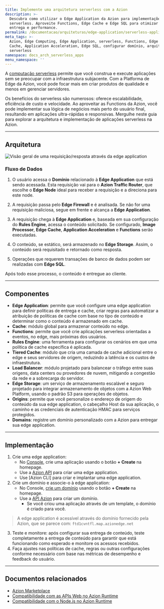 ```yaml
---
title: Implemente uma arquitetura serverless com a Azion
description: >-
  Descubra como utilizar o Edge Application da Azion para implementações
  serverless. Aproveite Functions, Edge Cache e Edge SQL para otimizar
  entrega e performance.
permalink: /documentacao/arquiteturas/edge-application/serverless-applications/
meta_tags: >-
  Azion, Edge Computing, Edge Application, serverless, Functions, Edge
  Cache, Application Acceleration, Edge SQL, configurar domínio, arquitetura
  serverless
namespace: docs_arch_serverless_apps
menu_namespace: ''
---
```


A [computação serverless](https://www.azion.com/pt-br/solucoes/aplicacoes-serverless/) permite que você construa e execute aplicações sem se preocupar com a infraestrutura subjacente. Com a Platforma de Edge da Azion, você pode focar mais em criar produtos de qualidade e menos em gerenciar servidores.

Os benefícios do serverless são numerosos: oferece escalabilidade, eficiência de custo e velocidade. Ao aproveitar as Functions da Azion, você pode implementar sua lógica de negócios mais perto do usuário final, resultando em aplicações ultra-rápidas e responsivas. Mergulhe neste guia para explorar a arquitetura e implementação de aplicações serverless na Azion.

---

## Arquitetura

![Visão geral de uma requisição/resposta através da edge application](/assets/docs/images/uploads/serverless-apps.png)


### Fluxo de Dados

1. O usuário acessa o **Domínio** relacionado à **Edge Application** que está sendo acessada. Esta requisição vai para o **Azion Traffic Router**, que escolhe o **Edge Node** ideal para receber a requisição e a direciona para este node.

2. A requisição passa pelo **Edge Firewall** e é analisada. Se não for uma requisição maliciosa, segue em frente e alcança a **Edge Application**.

3. A requisição chega à **Edge Application** e, baseada em sua configuração do **Rules Engine**, acessa o conteúdo solicitado. Se configurado, **Image Processor**, **Edge Cache**, **Application Acceleration** e **Functions** serão executadas.

4. O conteúdo, se estático, será armazenado no **Edge Storage**. Assim, o conteúdo será requisitado e retornado como resposta.

5. Operações que requerem transações de banco de dados podem ser realizadas com **Edge SQL**.

Após todo esse processo, o conteúdo é entregue ao cliente.

---

## Componentes

- **Edge Application**: permite que você configure uma edge application para definir políticas de entrega e cache, criar regras para automatizar a atribuição de políticas de cache com base no tipo de conteúdo e determinar como o conteúdo é armazenado em cache.
- **Cache**: módulo global para armazenar conteúdo no edge.
- **Functions**: permite que você crie aplicações serverless orientadas a eventos, no edge, mais próximas dos usuários.
- **Rules Engine**: uma ferramenta para configurar os cenários em que uma política de cache específica é aplicada.
- **Tiered Cache**: módulo que cria uma camada de cache adicional entre o edge e seus servidores de origem, reduzindo a latência e os custos de infraestrutura.
- **Load Balancer**: módulo projetado para balancear o tráfego entre suas origens, data centers ou provedores de nuvem, mitigando a congestão da rede e a sobrecarga do servidor.
- **Edge Storage**: um serviço de armazenamento escalável e seguro projetado para integrar armazenamento de objetos com a Azion Web Platform, usando o padrão S3 para operações de objetos.
- **Origins**: permite que você personalize o endereço de origem do conteúdo da sua edge application, o cabeçalho Host da sua aplicação, o caminho e as credenciais de autenticação HMAC para serviços protegidos.
- **Domains**: registre um domínio personalizado com a Azion para entregar sua edge application.

---

## Implementação

1. Crie uma edge application:
    - No [Console](https://console.azion.com), crie uma aplicação usando o botão **+ Create** na homepage.
    - Use a [Azion API](https://api.azion.com/#9c1cc0df-16a2-488e-8cfe-3f1238f47aeb) para criar uma edge application.
    - Use [Azion CLI] para criar e implantar uma edge application.
2. Crie um domínio e associe-o à edge application: 
    - No Console, [crie um domínio](/pt-br/documentacao/produtos/guias/configurar-dominio/) usando o botão **+ Create** na homepage.
    - Use a [API Azion](https://api.azion.com/#a258eabc-b419-47e6-be68-45c2ce0150dd) para criar um domínio.
       - Se você criou uma aplicação através de um template, o domínio é criado para você.
> A edge application é acessível através do domínio fornecido pela Azion, que se parece com: `ftd1cvntfl.map.azionedge.net` 
3. Teste e monitore: após configurar sua entrega de conteúdo, teste completamente a entrega de conteúdo para garantir que está funcionando como esperado e monitore os acessos recebidos.
4. Faça ajustes nas políticas de cache, regras ou outras configurações conforme necessário com base nas métricas de desempenho e feedback do usuário.

---

## Documentos relacionados

- [Azion Marketplace](/pt-br/documentacao/produtos/marketplace/)
- [Compatibilidade com as APIs Web no Azion Runtime](/pt-br/documentacao/produtos/devtools/azion-edge-runtime/compatibilidade-frameworks/)
- [Compatibilidade com o Node.js no Azion Runtime](/pt-br/documentacao/produtos/devtools/azion-edge-runtime/compatibilidade/node/)

